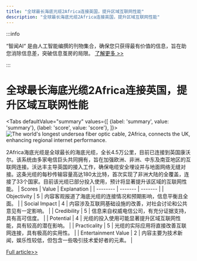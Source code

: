 ```yaml
---
title: "全球最长海底光缆2Africa连接英国，提升区域互联网性能"
description: "全球最长海底光缆2Africa连接英国，提升区域互联网性能"
---
```



:::info

“智闻AI“ 是由人工智能编撰的刊物集合，确保您只获得最有价值的信息，旨在助您消除信息差，突破信息茧房的局限。  [了解更多 >>](/)

:::

# 全球最长海底光缆2Africa连接英国，提升区域互联网性能


<Tabs
	defaultValue="summary"
	values={[
	{label: 'summary', value: 'summary'},
	{label: 'score', value: 'score'},
]}>
<TabItem value="summary">
<img
  src="https://image.informedainews.com/2024/06/Tec-7Fu-1717829493-0.jpg"
  alt="The world's longest undersea fiber optic cable, 2Africa, connects the UK, enhancing regional internet performance."
/>



2Africa海底光缆是全球最长的海底光缆，全长4.5万公里，目前已连接到英国康沃尔。该系统由多家电信巨头共同拥有，旨在加强欧洲、非洲、中东及南亚地区的互联网连接。沃达丰主导英国的接入工作，确保电缆安全埋设并与地面网络无缝对接。这条光缆的每秒传输容量高达180太比特，首次实现了非洲大陆的全覆盖，连接了33个国家。目前该光缆已部分投入使用，预计将显著提升该区域的互联网性能。
</TabItem>
<TabItem value="score">
	| Scores     | Value   | Explanation |
	| -------- | ------- | ------- |
	| Objectivity  | 5    | 内容客观报道了海底光缆的连接情况和预期影响，信息平衡且全面。    |
	| Social Impact | 4     | 内容涉及互联网基础设施的改善，对社会讨论和公共意见有一定影响。    |
	| Credibility    | 5    | 信息来自权威电信公司，有充分证据支持，具有高可信度。    |
	| Potential    | 4    | 光缆的投入使用可能显著提升区域互联网性能，具有较高的潜在影响。    |
	| Practicality    | 5    | 光缆的实际应用将直接改善互联网连接，具有极高的实用性。    |
	| Entertainment Value    | 2    | 内容主要为技术新闻，娱乐性较低，但包含一些吸引技术爱好者的元素。    |
</TabItem>
</Tabs>

[Full article>>](https://www.cnbeta.com.tw/articles/tech/1433991.htm)
